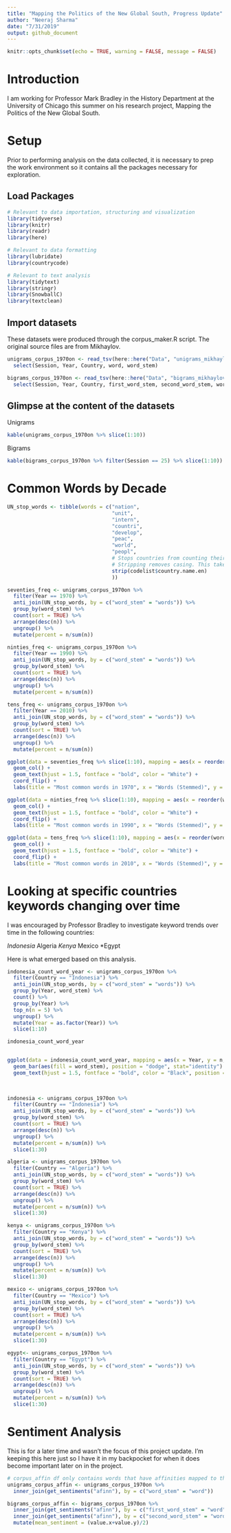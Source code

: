 ```yaml
---
title: "Mapping the Politics of the New Global South, Progress Update"
author: "Neeraj Sharma"
date: "7/31/2019"
output: github_document
---
```


```r
knitr::opts_chunk$set(echo = TRUE, warning = FALSE, message = FALSE)
```

# Introduction

I am working for Professor Mark Bradley in the History Department at the University of Chicago this summer on his research project, Mapping the Politics of the New Global South. 

# Setup

Prior to performing analysis on the data collected, it is necessary to prep the work environment so it contains all the packages necessary for exploration. 

## Load Packages

```r
# Relevant to data importation, structuring and visualization
library(tidyverse)
library(knitr)
library(readr)
library(here)

# Relevant to data formatting
library(lubridate)
library(countrycode)

# Relevant to text analysis
library(tidytext)
library(stringr)
library(SnowballC)
library(textclean)
```

## Import datasets

These datasets were produced through the corpus_maker.R script. The original source files are from Mikhaylov.

```r
unigrams_corpus_1970on <- read_tsv(here::here("Data", "unigrams_mikhaylov_project.tsv")) %>%
  select(Session, Year, Country, word, word_stem)

bigrams_corpus_1970on <- read_tsv(here::here("Data", "bigrams_mikhaylov_project.tsv")) %>%
  select(Session, Year, Country, first_word_stem, second_word_stem, word_stem)
```

## Glimpse at the content of the datasets

Unigrams

```r
kable(unigrams_corpus_1970on %>% slice(1:10))
```

Bigrams

```r
kable(bigrams_corpus_1970on %>% filter(Session == 25) %>% slice(1:10))
```

# Common Words by Decade

```r
UN_stop_words <- tibble(words = c("nation", 
                                  "unit", 
                                  "intern", 
                                  "countri", 
                                  "develop", 
                                  "peac",
                                  "world",
                                  "peopl",
                                  # Stops countries from counting their own names as very commonly repeated words. 
                                  # Stripping removes casing. This takes codelist from countrycode.
                                  strip(codelist$country.name.en)
                                  ))
```

```r
seventies_freq <- unigrams_corpus_1970on %>%
  filter(Year == 1970) %>%
  anti_join(UN_stop_words, by = c("word_stem" = "words")) %>%
  group_by(word_stem) %>%
  count(sort = TRUE) %>%
  arrange(desc(n)) %>%
  ungroup() %>%
  mutate(percent = n/sum(n))

ninties_freq <- unigrams_corpus_1970on %>%
  filter(Year == 1990) %>%
  anti_join(UN_stop_words, by = c("word_stem" = "words")) %>%
  group_by(word_stem) %>%
  count(sort = TRUE) %>%
  arrange(desc(n)) %>%
  ungroup() %>%
  mutate(percent = n/sum(n))

tens_freq <- unigrams_corpus_1970on %>%
  filter(Year == 2010) %>%
  anti_join(UN_stop_words, by = c("word_stem" = "words")) %>%
  group_by(word_stem) %>%
  count(sort = TRUE) %>%
  arrange(desc(n)) %>%
  ungroup() %>%
  mutate(percent = n/sum(n))

ggplot(data = seventies_freq %>% slice(1:10), mapping = aes(x = reorder(word_stem, n), y = n, label = n)) +
  geom_col() +
  geom_text(hjust = 1.5, fontface = "bold", color = "White") +
  coord_flip() +
  labs(title = "Most common words in 1970", x = "Words (Stemmed)", y = "Number of Mentions")

ggplot(data = ninties_freq %>% slice(1:10), mapping = aes(x = reorder(word_stem, n), y = n, label = n)) +
  geom_col() +
  geom_text(hjust = 1.5, fontface = "bold", color = "White") +
  coord_flip() +
  labs(title = "Most common words in 1990", x = "Words (Stemmed)", y = "Number of Mentions")

ggplot(data = tens_freq %>% slice(1:10), mapping = aes(x = reorder(word_stem, n), y = n, label = n)) +
  geom_col() +
  geom_text(hjust = 1.5, fontface = "bold", color = "White") +
  coord_flip() +
  labs(title = "Most common words in 2010", x = "Words (Stemmed)", y = "Number of Mentions")
```

# Looking at specific countries keywords changing over time

I was encouraged by Professor Bradley to investigate keyword trends over time in the following countries:

*Indonesia
*Algeria
*Kenya
*Mexico
*Egypt

Here is what emerged based on this analysis. 

```r
indonesia_count_word_year <- unigrams_corpus_1970on %>%
  filter(Country == "Indonesia") %>%
  anti_join(UN_stop_words, by = c("word_stem" = "words")) %>%
  group_by(Year, word_stem) %>%
  count() %>%
  group_by(Year) %>%
  top_n(n = 5) %>%
  ungroup() %>%
  mutate(Year = as.factor(Year)) %>%
  slice(1:10)

indonesia_count_word_year


ggplot(data = indonesia_count_word_year, mapping = aes(x = Year, y = n, label = word_stem)) +
  geom_bar(aes(fill = word_stem), position = "dodge", stat="identity") +
  geom_text(hjust = 1.5, fontface = "bold", color = "Black", position = "dodge")
  
  
```

```r
indonesia <- unigrams_corpus_1970on %>%
  filter(Country == "Indonesia") %>%
  anti_join(UN_stop_words, by = c("word_stem" = "words")) %>%
  group_by(word_stem) %>%
  count(sort = TRUE) %>%
  arrange(desc(n)) %>%
  ungroup() %>%
  mutate(percent = n/sum(n)) %>%
  slice(1:30)

algeria <- unigrams_corpus_1970on %>%
  filter(Country == "Algeria") %>%
  anti_join(UN_stop_words, by = c("word_stem" = "words")) %>%
  group_by(word_stem) %>%
  count(sort = TRUE) %>%
  arrange(desc(n)) %>%
  ungroup() %>%
  mutate(percent = n/sum(n)) %>%
  slice(1:30)

kenya <- unigrams_corpus_1970on %>%
  filter(Country == "Kenya") %>%
  anti_join(UN_stop_words, by = c("word_stem" = "words")) %>%
  group_by(word_stem) %>%
  count(sort = TRUE) %>%
  arrange(desc(n)) %>%
  ungroup() %>%
  mutate(percent = n/sum(n)) %>%
  slice(1:30)

mexico <- unigrams_corpus_1970on %>%
  filter(Country == "Mexico") %>%
  anti_join(UN_stop_words, by = c("word_stem" = "words")) %>%
  group_by(word_stem) %>%
  count(sort = TRUE) %>%
  arrange(desc(n)) %>%
  ungroup() %>%
  mutate(percent = n/sum(n)) %>%
  slice(1:30)

egypt<- unigrams_corpus_1970on %>%
  filter(Country == "Egypt") %>%
  anti_join(UN_stop_words, by = c("word_stem" = "words")) %>%
  group_by(word_stem) %>%
  count(sort = TRUE) %>%
  arrange(desc(n)) %>%
  ungroup() %>%
  mutate(percent = n/sum(n)) %>%
  slice(1:30)
```

# Sentiment Analysis

This is for a later time and wasn't the focus of this project update. I'm keeping this here just so I have it in my backpocket for when it does become important later on in the project. 

```r
# corpus_affin df only contains words that have affinities mapped to them
unigrams_corpus_affin <- unigrams_corpus_1970on %>% 
  inner_join(get_sentiments("afinn"), by = c("word_stem" = "word"))

bigrams_corpus_affin <- bigrams_corpus_1970on %>% 
  inner_join(get_sentiments("afinn"), by = c("first_word_stem" = "word")) %>%
  inner_join(get_sentiments("afinn"), by = c("second_word_stem" = "word")) %>%
  mutate(mean_sentiment = (value.x+value.y)/2)
```
